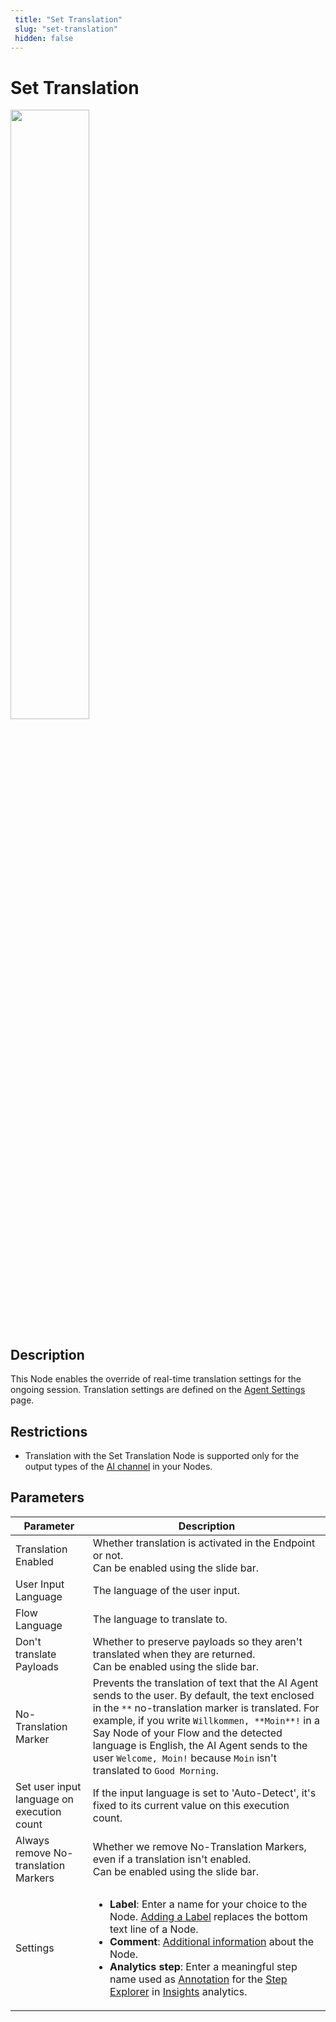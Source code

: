 ```yaml
---
 title: "Set Translation" 
 slug: "set-translation" 
 hidden: false 
---
```

# Set Translation

<Frame>
  <img class="image-center" src="../../../../../_assets/ai/build/node-reference/other/set-translation.png" width="50%" />
</Frame>

## Description

This Node enables the override of real-time translation settings for the ongoing session. Translation settings are defined on the [Agent Settings](../../../administer/access/project-settings.md) page.

## Restrictions

- Translation with the Set Translation Node is supported only for the output types of the [AI channel](../basic/say.md) in your Nodes.

## Parameters

| Parameter                                  | Description                                                                                                                                                                                                                                                                                                                                                                                                                                                                                                               |
|--------------------------------------------|---------------------------------------------------------------------------------------------------------------------------------------------------------------------------------------------------------------------------------------------------------------------------------------------------------------------------------------------------------------------------------------------------------------------------------------------------------------------------------------------------------------------------|
| Translation Enabled                        | Whether translation is activated in the Endpoint or not.<br>Can be enabled using the slide bar.                                                                                                                                                                                                                                                                                                                                                                                                                           |
| User Input Language                        | The language of the user input.                                                                                                                                                                                                                                                                                                                                                                                                                                                                                           |
| Flow Language                              | The language to translate to.                                                                                                                                                                                                                                                                                                                                                                                                                                                                                             |
| Don't translate Payloads                   | Whether to preserve payloads so they aren't translated when they are returned.<br/>Can be enabled using the slide bar.                                                                                                                                                                                                                                                                                                                                                                                                    |
| No-Translation Marker                      | Prevents the translation of text that the AI Agent sends to the user. By default, the text enclosed in the `**` no-translation marker is translated. For example, if you write `Willkommen, **Moin**!` in a Say Node of your Flow and the detected language is English, the AI Agent sends to the user `Welcome, Moin!` because `Moin` isn't translated to `Good Morning`.                                                                                                                                                |
| Set user input language on execution count | If the input language is set to 'Auto-Detect', it's fixed to its current value on this execution count.                                                                                                                                                                                                                                                                                                                                                                                                                   |
| Always remove  No-translation Markers      | Whether we remove No-Translation Markers, even if a translation isn't enabled.<br/>Can be enabled using the slide bar.                                                                                                                                                                                                                                                                                                                                                                                                    |
| Settings                                   | <ul><li>**Label**: Enter a name for your choice to the Node. [Adding a Label](../../../build/nodes/overview.md) replaces the bottom text line of a Node.</li><li>**Comment**: [Additional information](../../nodes/overview.md) about the Node.</li><li>**Analytics step**: Enter a meaningful step name used as [Annotation](../../../../insights/explorers/step.md#annotate-nodes) for the [Step Explorer](../../../../insights/explorers/step.md) in [Insights](../../../../insights/overview.md) analytics.</li></ul> |
